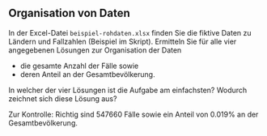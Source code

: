 ## Organisation von Daten

In der Excel-Datei `beispiel-rohdaten.xlsx` finden Sie die fiktive Daten zu Ländern und Fallzahlen (Beispiel im Skript). Ermitteln Sie für alle vier angegebenen Lösungen zur Organisation der Daten

- die gesamte Anzahl der Fälle sowie
- deren Anteil an der Gesamtbevölkerung.

In welcher der vier Lösungen ist die Aufgabe am einfachsten? Wodurch zeichnet sich diese Lösung aus?

Zur Kontrolle: Richtig sind 547660 Fälle sowie ein Anteil von 0.019% an der Gesamtbevölkerung.
